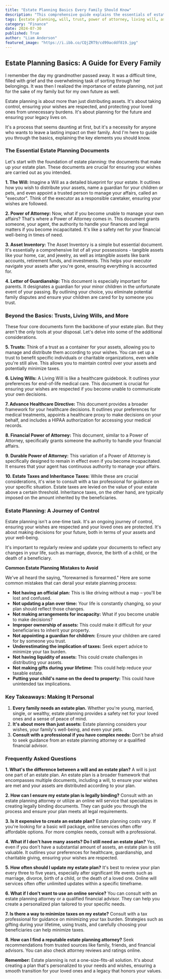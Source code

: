 ```yaml
---
title: "Estate Planning Basics Every Family Should Know"
description: "This comprehensive guide explains the essentials of estate planning, covering key documents like wills, power of attorney, and trusts, as well as common mistakes to avoid. Learn how to protect your loved ones and ensure your legacy lives on."
tags: [estate planning, will, trust, power of attorney, living will, asset inventory, inheritance, estate taxes, financial planning, family, legacy, legal documents, end-of-life planning, estate attorney]
category: "Finance"
date: 2024-07-30
published: True
author: "Liam Anderson"
featured_image: "https://i.ibb.co/CQjZRT9/cd99acddf819.jpg"
---
```


## Estate Planning Basics: A Guide for Every Family

I remember the day my grandmother passed away. It was a difficult time, filled with grief and the overwhelming task of sorting through her belongings. It was then I realized the importance of estate planning, not just for the sake of my family but for my own future as well.

Estate planning is about more than just distributing assets. It's about taking control, ensuring your wishes are respected, and protecting your loved ones from unnecessary burdens.  It's about planning for the future and ensuring your legacy lives on. 

It's a process that seems daunting at first, but it's a necessity for anyone who wants to leave a lasting impact on their family. And I'm here to guide you through the basics, explaining the key elements you should know.

### The Essential Estate Planning Documents

Let's start with the foundation of estate planning: the documents that make up your estate plan. These documents are crucial for ensuring your wishes are carried out as you intended.

**1. The Will:**  Imagine a Will as a detailed blueprint for your estate.  It outlines how you wish to distribute your assets, name a guardian for your children or pets, and even appoint a trusted person to manage your affairs, called an "executor". Think of the executor as a responsible caretaker, ensuring your wishes are followed.

**2. Power of Attorney:**  Now, what if you become unable to manage your own affairs?  That's where a Power of Attorney comes in. This document grants someone, your agent, the authority to handle your finances and legal matters if you become incapacitated.  It's like a safety net for your financial well-being in times of need.

**3. Asset Inventory:**  The Asset Inventory is a simple but essential document.  It's essentially a comprehensive list of all your possessions - tangible assets like your home, car, and jewelry, as well as intangible assets like bank accounts, retirement funds, and investments. This helps your executor navigate your assets after you're gone, ensuring everything is accounted for.

**4. Letter of Guardianship:**  This document is especially important for parents.  It designates a guardian for your minor children in the unfortunate event of your passing. By outlining your choice, you eliminate potential family disputes and ensure your children are cared for by someone you trust.

### Beyond the Basics: Trusts, Living Wills, and More

These four core documents form the backbone of your estate plan.  But they aren't the only tools at your disposal. Let's delve into some of the additional considerations.

**5.  Trusts:** Think of a trust as a container for your assets, allowing you to manage and distribute them according to your wishes.  You can set up a trust to benefit specific individuals or charitable organizations, even while you're still alive.  This allows you to maintain control over your assets and potentially minimize taxes. 

**6. Living Wills:**  A Living Will is like a healthcare guidebook. It outlines your preferences for end-of-life medical care. This document is crucial for ensuring your wishes are respected if you become unable to communicate your own decisions. 

**7. Advance Healthcare Directive:**  This document provides a broader framework for your healthcare decisions. It outlines your preferences for medical treatments, appoints a healthcare proxy to make decisions on your behalf, and includes a HIPAA authorization for accessing your medical records.

**8. Financial Power of Attorney:** This document, similar to a Power of Attorney, specifically grants someone the authority to handle your financial affairs.  

**9. Durable Power of Attorney:** This variation of a Power of Attorney is specifically designed to remain in effect even if you become incapacitated. It ensures that your agent has continuous authority to manage your affairs.

**10.  Estate Taxes and Inheritance Taxes:**  While these are crucial considerations, it's wise to consult with a tax professional for guidance on your specific situation. Estate taxes are levied on the value of your estate above a certain threshold. Inheritance taxes, on the other hand, are typically imposed on the amount inherited by the beneficiaries. 

### Estate Planning: A Journey of Control

Estate planning isn't a one-time task. It's an ongoing journey of control, ensuring your wishes are respected and your loved ones are protected. It's about making decisions for your future, both in terms of your assets and your well-being. 

It's important to regularly review and update your documents to reflect any changes in your life, such as marriage, divorce, the birth of a child, or the death of a beneficiary.  

**Common Estate Planning Mistakes to Avoid**

We've all heard the saying, "forewarned is forearmed." Here are some common mistakes that can derail your estate planning process:

* **Not having an official plan:**  This is like driving without a map – you'll be lost and confused.
* **Not updating a plan over time:** Your life is constantly changing, so your plan should reflect those changes.
* **Not making arrangements for incapacity:** What if you become unable to make decisions? 
* **Improper ownership of assets:**  This could make it difficult for your beneficiaries to inherit your property.
* **Not appointing a guardian for children:**  Ensure your children are cared for by someone you trust.
* **Underestimating the implication of taxes:**  Seek expert advice to minimize your tax burden. 
* **Not having liquidity of assets:**  This could create challenges in distributing your assets.
* **Not making gifts during your lifetime:** This could help reduce your taxable estate.
* **Putting your child's name on the deed to property:** This could have unintended tax implications.

### Key Takeaways:  Making It Personal

1. **Every family needs an estate plan.** Whether you're young, married, single, or wealthy, estate planning provides a safety net for your loved ones and a sense of peace of mind.
2. **It's about more than just assets:** Estate planning considers your wishes, your family's well-being, and even your pets. 
3. **Consult with a professional if you have complex needs:**  Don't be afraid to seek guidance from an estate planning attorney or a qualified financial advisor.

### Frequently Asked Questions

**1. What's the difference between a will and an estate plan?**
A will is just one part of an estate plan. An estate plan is a broader framework that encompasses multiple documents, including a will, to ensure your wishes are met and your assets are distributed according to your plan.

**2. How can I ensure my estate plan is legally binding?**
Consult with an estate planning attorney or utilize an online will service that specializes in creating legally binding documents. They can guide you through the process and ensure your plan meets all legal requirements.

**3. Is it expensive to create an estate plan?**
Estate planning costs vary. If you're looking for a basic will package, online services often offer affordable options. For more complex needs, consult with a professional.

**4. What if I don't have many assets? Do I still need an estate plan?**
Yes, even if you don't have a substantial amount of assets, an estate plan is still valuable. It outlines your preferences for healthcare, guardianship, and charitable giving, ensuring your wishes are respected.

**5. How often should I update my estate plan?**
It's best to review your plan every three to five years, especially after significant life events such as marriage, divorce, birth of a child, or the death of a loved one. Online will services often offer unlimited updates within a specific timeframe. 

**6.  What if I don't want to use an online service?**
You can consult with an estate planning attorney or a qualified financial advisor. They can help you create a personalized plan tailored to your specific needs. 

**7. Is there a way to minimize taxes on my estate?**
Consult with a tax professional for guidance on minimizing your tax burden. Strategies such as gifting during your lifetime, using trusts, and carefully choosing your beneficiaries can help minimize taxes.

**8. How can I find a reputable estate planning attorney?**
Seek recommendations from trusted sources like family, friends, and financial advisors. You can also check attorney reviews and ratings online.

**Remember:**  Estate planning is not a one-size-fits-all solution.  It's about creating a plan that's personalized to your needs and wishes, ensuring a smooth transition for your loved ones and a legacy that honors your values. 